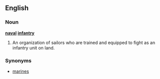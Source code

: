 ==English==
===Noun===
'''[[naval]] [[infantry]]'''

#An organization of sailors who are trained and equipped to fight as an infantry unit on land.

===Synonyms===
*[[marine]]s